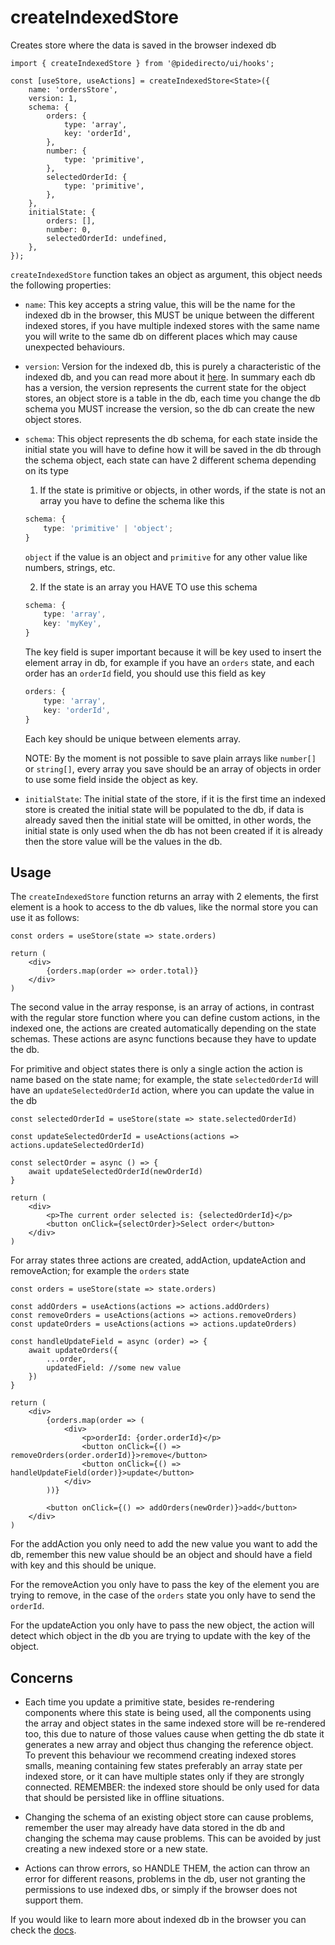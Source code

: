 
<Meta title='hooks/createIndexedStore' />

# createIndexedStore

Creates store where the data is saved in the browser indexed db

```tsx
import { createIndexedStore } from '@pidedirecto/ui/hooks';

const [useStore, useActions] = createIndexedStore<State>({
    name: 'ordersStore',
    version: 1,
    schema: {
        orders: {
            type: 'array',
            key: 'orderId',
        },
        number: {
            type: 'primitive',
        },
        selectedOrderId: {
            type: 'primitive',
        },
    },
    initialState: {
        orders: [],
        number: 0,
        selectedOrderId: undefined,
    },
});
```

`createIndexedStore` function takes an object as argument, this object needs the following properties:

-   `name`: This key accepts a string value, this will be the name for the indexed db in the browser, this MUST be unique between the different
    indexed stores, if you have multiple indexed stores with the same name you will write to the same db on different places
    which may cause unexpected behaviours.

-   `version`: Version for the indexed db, this is purely a characteristic of the indexed db, and you can read more about it [here](https://developer.mozilla.org/en-US/docs/Web/API/IndexedDB_API/Basic_Terminology#version).
    In summary each db has a version, the version represents the current state for the object stores, an object store
    is a table in the db, each time you change the db schema you MUST increase the version, so the db can create the
    new object stores.

-   `schema`: This object represents the db schema, for each state inside the initial state you will have to define how it will
    be saved in the db through the schema object, each state can have 2 different schema depending on its type

    1. If the state is primitive or objects, in other words, if the state is not an array you have to define the schema like this

    ```ts
    schema: {
        type: 'primitive' | 'object';
    }
    ```

    `object` if the value is an object and `primitive` for any other value like numbers, strings, etc.

    2. If the state is an array you HAVE TO use this schema

    ```ts
    schema: {
        type: 'array',
        key: 'myKey',
    }
    ```

    The key field is super important because it will be key used to insert the element array in db, for example if you have
    an `orders` state, and each order has an `orderId` field, you should use this field as key

    ```ts
    orders: {
        type: 'array',
        key: 'orderId',
    }
    ```

    Each key should be unique between elements array.

    NOTE: By the moment is not possible to save plain arrays like `number[]` or `string[]`, every array you save should
    be an array of objects in order to use some field inside the object as key.

-   `initialState`: The initial state of the store, if it is the first time an indexed store is created the initial state will
    be populated to the db, if data is already saved then the initial state will be omitted, in other words, the initial state is only
    used when the db has not been created if it is already then the store value will be the values in the db.

## Usage

The `createIndexedStore` function returns an array with 2 elements, the first element is a hook to access to the db values,
like the normal store you can use it as follows:

```tsx
const orders = useStore(state => state.orders)

return (
    <div>
        {orders.map(order => order.total)}
    </div>
)
```

The second value in the array response, is an array of actions, in contrast with the regular store function where you can define
custom actions, in the indexed one, the actions are created automatically depending on the state schemas. These actions are async
functions because they have to update the db.

For primitive and object states there is only a single action the action is name based on the state name; for example,
the state `selectedOrderId` will have an `updateSelectedOrderId` action, where you can update the value in the db

```tsx
const selectedOrderId = useStore(state => state.selectedOrderId)

const updateSelectedOrderId = useActions(actions => actions.updateSelectedOrderId)

const selectOrder = async () => {
    await updateSelectedOrderId(newOrderId)
}

return (
    <div>
        <p>The current order selected is: {selectedOrderId}</p>
        <button onClick={selectOrder}>Select order</button>
    </div>
)
```

For array states three actions are created, addAction, updateAction and removeAction; for example the `orders` state

```tsx
const orders = useStore(state => state.orders)

const addOrders = useActions(actions => actions.addOrders)
const removeOrders = useActions(actions => actions.removeOrders)
const updateOrders = useActions(actions => actions.updateOrders)

const handleUpdateField = async (order) => {
    await updateOrders({
        ...order,
        updatedField: //some new value
    })
}

return (
    <div>
        {orders.map(order => (
            <div>
                <p>orderId: {order.orderId}</p>
                <button onClick={() => removeOrders(order.orderId)}>remove</button>
                <button onClick={() => handleUpdateField(order)}>update</button>
            </div>
        ))}

        <button onClick={() => addOrders(newOrder)}>add</button>
    </div>
)
```

For the addAction you only need to add the new value you want to add the db, remember this new value should be an object
and should have a field with key and this should be unique.

For the removeAction you only have to pass the key of the element you are trying to remove, in the case of the `orders` state
you only have to send the `orderId`.

For the updateAction you only have to pass the new object, the action will detect which object in the db you are trying to update
with the key of the object.

## Concerns

-   Each time you update a primitive state, besides re-rendering components where this state is being used, all the components
    using the array and object states in the same indexed store will be re-rendered too, this due to nature of those values
    cause when getting the db state it generates a new array and object thus changing the reference object. To prevent this
    behaviour we recommend creating indexed stores smalls, meaning containing few states preferably an array state per indexed store,
    or it can have multiple states only if they are strongly connected. REMEMBER: the indexed store should be only used for data
    that should be persisted like in offline situations.

-   Changing the schema of an existing object store can cause problems, remember the user may already have data stored in the db
    and changing the schema may cause problems. This can be avoided by just creating a new indexed store or a new state.

-   Actions can throw errors, so HANDLE THEM, the action can throw an error for different reasons, problems in the db,
    user not granting the permissions to use indexed dbs, or simply if the browser does not support them.

If you would like to learn more about indexed db in the browser you can check the [docs](https://developer.mozilla.org/en-US/docs/Web/API/IndexedDB_API).
